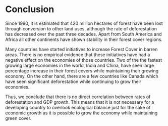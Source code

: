 # Conclusion

Since 1990, it is estimated that 420 million hectares of forest have been lost through conversion to other land uses, although the rate of deforestation has decreased over the past three decades.
Apart from South America and Africa all other continents have shown stability in their forest cover regions.
\


Many countries have started initiatives to increase Forest Cover in barren areas. There is no empirical evidence that these initiatives have had a negative effect on the economies of those countries. Two of the the fastest growing large economies in the world, India and China, have seen large percentage increase in their forest covers while maintaining their growing economy. 
On the other hand,  there are a few countries like Canada which have seen significant deforestation while continuing to grow their economies.
\

Thus, we conclude that there is no direct correlation between rates of deforestation and GDP growth. This means that it is not necessary for a developing country to overlook ecological balance just for the sake of economic growth as it is possible to grow the economy while maintaining green cover.
\
